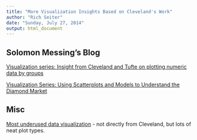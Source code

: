 ```yaml
---
title: "More Visualization Insights Based on Cleveland's Work"
author: "Rich Seiter"
date: "Sunday, July 27, 2014"
output: html_document
---
```


Solomon Messing's Blog
----------------------

[Visualization series: Insight from Cleveland and Tufte on plotting numeric data by groups](http://solomonmessing.wordpress.com/2012/03/04/visualization-series-insight-from-cleveland-and-tufte-on-plotting-numeric-data-by-groups/)

[Visualization Series: Using Scatterplots and Models to Understand the Diamond Market](http://solomonmessing.wordpress.com/2014/01/19/visualization-series-the-scatterplot-or-how-to-use-data-so-you-dont-get-ripped-off/)


Misc
----

[Most underused data visualization](http://stackoverflow.com/questions/2076370/most-underused-data-visualization) - not directly from Cleveland, but lots of neat plot types.
